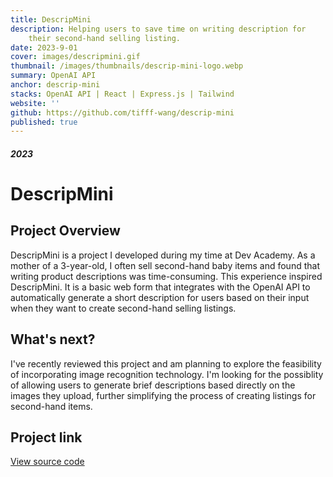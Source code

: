 ```yaml
---
title: DescripMini
description: Helping users to save time on writing description for
    their second-hand selling listing.
date: 2023-9-01
cover: images/descripmini.gif
thumbnail: /images/thumbnails/descrip-mini-logo.webp
summary: OpenAI API
anchor: descrip-mini
stacks: OpenAI API | React | Express.js | Tailwind
website: ''
github: https://github.com/tifff-wang/descrip-mini
published: true
---
```


##### 2023

# DescripMini

## Project Overview

DescripMini is a project I developed during my time at Dev Academy.
As a mother of a 3-year-old, I often sell second-hand baby items and found that writing product descriptions was time-consuming.
This experience inspired DescripMini. It is a basic web form
that integrates with the OpenAI API to automatically generate a short description
for users based on their input when they want to create second-hand selling listings.

## What's next?

I've recently reviewed this project and am planning to explore the feasibility of incorporating image recognition technology. I'm looking for the possiblity of allowing users to generate brief descriptions based directly on the images they upload, further simplifying the process of creating listings for second-hand items.

## Project link

<a href="https://github.com/tifff-wang/descrip-mini" target="_blank">
    View source code
</a>
